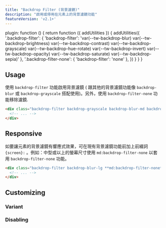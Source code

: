 ```yaml
---
title: "Backdrop Filter (背景濾鏡)"
description: "啟用或停用在元素上的背景濾鏡功能"
featureVersion: 'v2.1+'
---
```



  plugin: function () {
    return function ({ addUtilities }) {
      addUtilities({
        '.backdrop-filter': { 'backdrop-filter': 'var(--tw-backdrop-blur) var(--tw-backdrop-brightness) var(--tw-backdrop-contrast) var(--tw-backdrop-grayscale) var(--tw-backdrop-hue-rotate) var(--tw-backdrop-invert) var(--tw-backdrop-opacity) var(--tw-backdrop-saturate) var(--tw-backdrop-sepia)' },
        '.backdrop-filter-none': { 'backdrop-filter': 'none' },
      })
    }
  }
}

## Usage
<!-- Use the backdrop-filter utility to enable backdrop filters (in combination with other backdrop filter utilities like backdrop-blur or backdrop-grayscale), and the backdrop-filter-none utility to remove filters. -->
使用 `backdrop-filter` 功能啟用背景濾鏡 ( 跟其他的背景濾鏡功能像 `backdrop-blur` 或 `backdrop-grayscale` 搭配使用)。另外，使用 `backdrop-filter-none` 功能移除濾鏡.

```html
<div class="backdrop-filter backdrop-grayscale backdrop-blur-md backdrop-contrast-200 ...">
  <!-- ... -->
</div>
```

## Responsive
<!-- To control backdrop filters at a specific breakpoint, add a {screen}: prefix to any existing backdrop filter utility. For example, use md:backdrop-filter-none to apply the backdrop-filter-none utility at only medium screen sizes and above. -->
如要讓元素的背景濾鏡有響應式效果，可在現有背景濾鏡功能前加上前綴詞 `{screen}:` 。例如：中型或以上的螢幕尺寸使用 `md:backdrop-filter-none` 以套用 `backdrop-filter-none` 功能。

```html
<div class="backdrop-filter backdrop-blur-lg **md:backdrop-filter-none** ...">
  <!-- ... -->
</div>
```

<Responsive />

## Customizing

### Variant

<Variants plugin="backdropFilter" name="backdrop-filter" />

### Disabling

<Disabling plugin="backdropFilter" name="backdrop-filter" />
